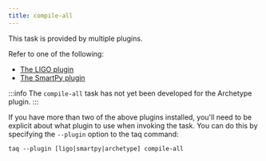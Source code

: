```yaml
---
title: compile-all
---
```


This task is provided by multiple plugins.

Refer to one of the following:
- [The LIGO plugin](/taqueria/plugins/plugin-ligo)
- [The SmartPy plugin](/taqueria/plugins/plugin-smartpy)

:::info
The `compile-all` task has not yet been developed for the Archetype plugin.
:::

If you have more than two of the above plugins installed, you'll need to be explicit about what plugin to use when invoking the task. You can do this by specifying the `--plugin` option to the taq command:

 ```shell
 taq --plugin [ligo|smartpy|archetype] compile-all
 ```